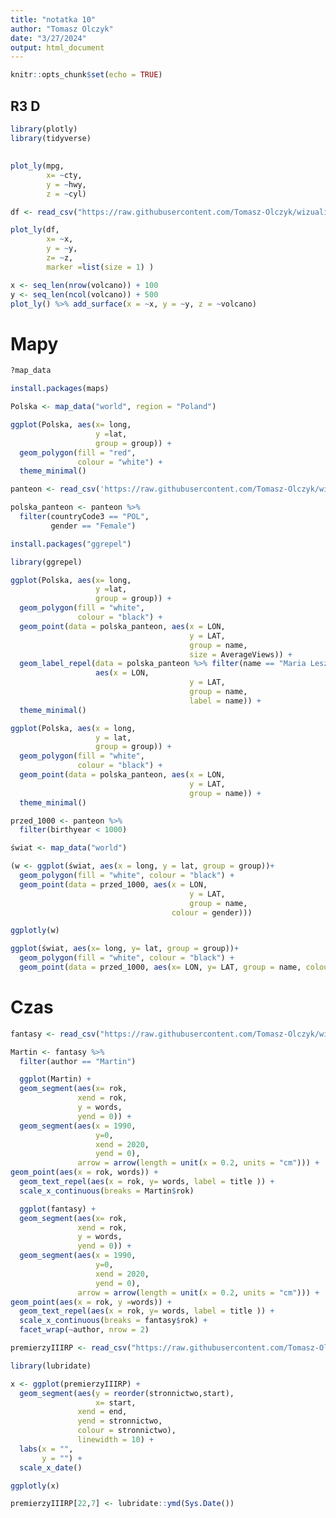 ```yaml
---
title: "notatka 10"
author: "Tomasz Olczyk"
date: "3/27/2024"
output: html_document
---
```


```r
knitr::opts_chunk$set(echo = TRUE)
```

## R3 D


```r

library(plotly)
library(tidyverse)

```

## 
```r

plot_ly(mpg,
        x= ~cty,
        y = ~hwy,
        z = ~cyl)

```



```r

df <- read_csv("https://raw.githubusercontent.com/Tomasz-Olczyk/wizualizacjaR/main/wykresy%20interaktywne/lorenz.csv")

```


```r
plot_ly(df,
        x= ~x,
        y = ~y,
        z= ~z,
        marker =list(size = 1) )
```



```r
x <- seq_len(nrow(volcano)) + 100
y <- seq_len(ncol(volcano)) + 500
plot_ly() %>% add_surface(x = ~x, y = ~y, z = ~volcano)
```

# Mapy


```r

?map_data

```

```r
install.packages(maps)
```


```r

Polska <- map_data("world", region = "Poland")


```



```r

ggplot(Polska, aes(x= long, 
                   y =lat,
                   group = group)) +
  geom_polygon(fill = "red",
               colour = "white") +
  theme_minimal()

```



```r
panteon <- read_csv('https://raw.githubusercontent.com/Tomasz-Olczyk/wizualizacjaR/main/podstawy/panteon_s.csv')
```


```r

polska_panteon <- panteon %>%
  filter(countryCode3 == "POL",
         gender == "Female")

```



```r
install.packages("ggrepel")
```


```r
library(ggrepel)
```


```r

ggplot(Polska, aes(x= long, 
                   y =lat,
                   group = group)) +
  geom_polygon(fill = "white",
               colour = "black") +
  geom_point(data = polska_panteon, aes(x = LON,
                                        y = LAT,
                                        group = name,
                                        size = AverageViews)) +
  geom_label_repel(data = polska_panteon %>% filter(name == "Maria Leszczyńska"), 
                   aes(x = LON,
                                        y = LAT,
                                        group = name,
                                        label = name)) +
  theme_minimal()

```



```r
ggplot(Polska, aes(x = long,
                   y = lat,
                   group = group)) +
  geom_polygon(fill = "white",
               colour = "black") +
  geom_point(data = polska_panteon, aes(x = LON, 
                                        y = LAT,
                                        group = name)) +
  theme_minimal()
```

```r
przed_1000 <- panteon %>%
  filter(birthyear < 1000)
```


```r

świat <- map_data("world")

(w <- ggplot(świat, aes(x = long, y = lat, group = group))+
  geom_polygon(fill = "white", colour = "black") +
  geom_point(data = przed_1000, aes(x = LON, 
                                        y = LAT,
                                        group = name,
                                    colour = gender)))


```




```r
ggplotly(w)
```


```r
ggplot(świat, aes(x= long, y= lat, group = group))+
  geom_polygon(fill = "white", colour = "black") +
  geom_point(data = przed_1000, aes(x= LON, y= LAT, group = name, colour = gender))
```



# Czas


```r

fantasy <- read_csv("https://raw.githubusercontent.com/Tomasz-Olczyk/wizualizacjaR/main/czas/fantasy.csv")

```


```r
Martin <- fantasy %>% 
  filter(author == "Martin")

```

```r
  
  ggplot(Martin) +
  geom_segment(aes(x= rok,
               xend = rok,
               y = words,
               yend = 0)) +
  geom_segment(aes(x = 1990,
                   y=0,
                   xend = 2020,
                   yend = 0),
               arrow = arrow(length = unit(x = 0.2, units = "cm"))) +
geom_point(aes(x = rok, words)) +
  geom_text_repel(aes(x = rok, y= words, label = title )) +
  scale_x_continuous(breaks = Martin$rok)
```


```r

  
  ggplot(fantasy) +
  geom_segment(aes(x= rok,
               xend = rok,
               y = words,
               yend = 0)) +
  geom_segment(aes(x = 1990,
                   y=0,
                   xend = 2020,
                   yend = 0),
               arrow = arrow(length = unit(x = 0.2, units = "cm"))) +
geom_point(aes(x = rok, y =words)) +
  geom_text_repel(aes(x = rok, y= words, label = title )) +
  scale_x_continuous(breaks = fantasy$rok) +
  facet_wrap(~author, nrow = 2)

```


```r


premierzyIIIRP <- read_csv("https://raw.githubusercontent.com/Tomasz-Olczyk/wizualizacjaR/main/czas/premierzyIIIRP.csv")
```


```r
library(lubridate)
```




```r
x <- ggplot(premierzyIIIRP) +
  geom_segment(aes(y = reorder(stronnictwo,start),
                   x= start,
               xend = end,
               yend = stronnictwo,
               colour = stronnictwo), 
               linewidth = 10) +
  labs(x = "",
       y = "") +
  scale_x_date() 
```



```r
ggplotly(x)
```




```r

premierzyIIIRP[22,7] <- lubridate::ymd(Sys.Date())


```



```r

```

